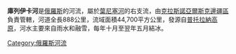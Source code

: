 {{Unreferenced|time=2017-05-19T14:02:24+00:00}}
'''庫列伊卡河'''是[[俄羅斯|俄羅斯]]的河流，屬於[[葉尼塞河|葉尼塞河]]的右支流，由[[克拉斯諾亞爾斯克邊疆區|克拉斯諾亞爾斯克邊疆區]]負責管轄，河道全長888公里，流域面積44,700平方公里，發源自[[普托拉納高原|普托拉納高原]]，河水主要來自雨水和融雪，每年十月至翌年五月結冰。

{{coord|66|29|20|N|87|14|30|E|type:waterbody_region:RU|display=title}}

{{葉尼塞河}}

[[Category:俄羅斯河流|Category:俄羅斯河流]]

{{Russia-geo-stub}}